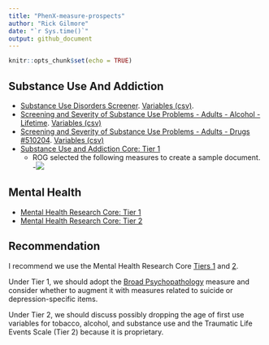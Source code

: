 ```yaml
---
title: "PhenX-measure-prospects"
author: "Rick Gilmore"
date: "`r Sys.time()`"
output: github_document
---
```


```r
knitr::opts_chunk$set(echo = TRUE)
```

## Substance Use And Addiction

- [Substance Use Disorders Screener](https://www.phenxtoolkit.org/index.php?pageLink=browse.protocoldetails&id=580101). [Variables (csv)](https://www.phenxtoolkit.org/action.do.variable.download.php?protocolId=580101).
- [Screening and Severity of Substance Use Problems - Adults - Alcohol - Lifetime](https://www.phenxtoolkit.org/index.php?pageLink=browse.protocoldetails&id=510203). [Variables (csv)](https://www.phenxtoolkit.org/action.do.variable.download.php?protocolId=510203)
- [Screening and Severity of Substance Use Problems - Adults - Drugs	  #510204](https://www.phenxtoolkit.org/index.php?pageLink=browse.protocoldetails&id=510204). [Variables (csv)](https://www.phenxtoolkit.org/action.do.variable.download.php?protocolId=510204)
- [Substance Use and Addiction Core: Tier 1](https://www.phenxtoolkit.org/index.php?pageLink=browse.core.tier1)
    - ROG selected the following measures to create a sample document.
    -![](img/phenX-dcw-2017-11-30-1603.jpg)
    
## Mental Health

- [Mental Health Research Core: Tier 1](https://www.phenxtoolkit.org/index.php?pageLink=browse.nimh.core.tier1)
- [Mental Health Research Core: Tier 2](https://www.phenxtoolkit.org/index.php?pageLink=browse.nimh.core.tier2)

## Recommendation

I recommend we use the Mental Health Research Core [Tiers 1](https://www.phenxtoolkit.org/index.php?pageLink=browse.nimh.core.tier1) and [2](https://www.phenxtoolkit.org/index.php?pageLink=browse.nimh.core.tier2).

Under Tier 1, we should adopt the [Broad Psychopathology](https://www.phenxtoolkit.org/index.php?pageLink=browse.protocols&id=610200) measure and consider whether to augment it with measures related to suicide or depression-specific items.

Under Tier 2, we should discuss possibly dropping the age of first use variables for tobacco, alcohol, and substance use and the Traumatic Life Events Scale (Tier 2) because it is proprietary.